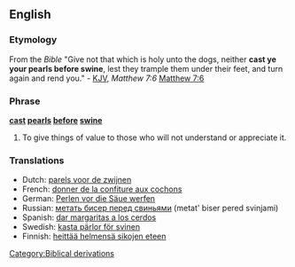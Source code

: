 ==English==

===Etymology===
From the ''Bible'' "Give not that which is holy unto the dogs, neither '''cast ye your pearls before swine''', lest they trample them under their feet, and turn again and rend you." - [[KJV]], ''Matthew 7:6''
[http://en.wikisource.org/wiki/Bible_%28World_English%29/Matthew#Chapter_7 Matthew 7:6]

===Phrase===
'''[[cast]] [[pearl]]s [[before]] [[swine]]'''

# {{idiom}} To give things of value to those who will not understand or appreciate it.

[[Category:Biblical derivations]]

===Translations===
*Dutch: [[parels voor de zwijnen]]
*French: [[donner de la confiture aux cochons]]
*German: [[Perlen vor die Säue werfen]]
*Russian: [[метать бисер перед свиньями]] (metat' biser pered svinjami)
*Spanish: [[dar margaritas a los cerdos]]
*Swedish: [[kasta pärlor för svinen]]
*Finnish: [[heittää helmensä sikojen eteen]]